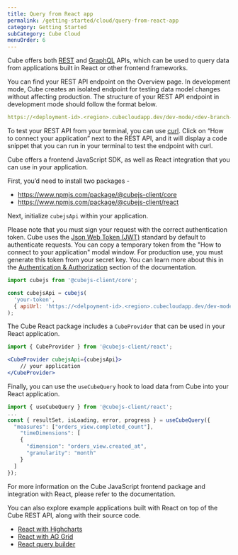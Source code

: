 ```yaml
---
title: Query from React app
permalink: /getting-started/cloud/query-from-react-app
category: Getting Started
subCategory: Cube Cloud
menuOrder: 6
---
```


Cube offers both [REST](/http-api/rest) and [GraphQL](/http-api/graphql) APIs, which can be used to query data from applications built in React or other frontend frameworks. 

You can find your REST API endpoint on the <Btn>Overview</Btn> page. In development mode, Cube creates an isolated endpoint for testing data model changes without affecting production. 
The structure of your REST API endpoint in development mode should follow the format below.

```yaml
https://<deployment-id>.<region>.cubecloudapp.dev/dev-mode/<dev-branch-name>/cubejs-api/v1
```

To test your REST API from your terminal, you can use [curl](https://curl.se/). Click on “How to connect your application” next to the REST API, and it will display a code snippet that you can run in your terminal to test the endpoint with curl.

<Diagram 
  alt="Querying Cube with curl"
  src="https://ucarecdn.com/30f90999-dd1b-495c-97c7-4656e61e65c1/"
/>

Cube offers a frontend JavaScript SDK, as well as React integration that you can use in your application.

First, you’d need to install two packages - 

- https://www.npmjs.com/package/@cubejs-client/core
- https://www.npmjs.com/package/@cubejs-client/react

Next, initialize `cubejsApi` within your application.

Please note that you must sign your request with the correct authentication token. Cube uses the [Json Web Token (JWT)](https://jwt.io/) standard by default to authenticate requests. You can copy a temporary token from the "How to connect to your application" modal window. For production use, you must generate this token from your secret key. You can learn more about this in the [Authentication & Authorization](/security) section of the documentation.

```jsx
import cubejs from '@cubejs-client/core';

const cubejsApi = cubejs(
  'your-token',
  { apiUrl: 'https://<delpoyment-id>.<region>.cubecloudapp.dev/dev-mode/<dev-branch-name>/cubejs-api/v1' }
);
```

The Cube React package includes a `CubeProvider` that can be used in your React application.

```jsx
import { CubeProvider } from '@cubejs-client/react';

<CubeProvider cubejsApi={cubejsApi}>
	// your application
</CubeProvider>
```

Finally, you can use the `useCubeQuery` hook to load data from Cube into your React application.

```jsx
import { useCubeQuery } from '@cubejs-client/react';
...
const { resultSet, isLoading, error, progress } = useCubeQuery({
  "measures": ["orders_view.completed_count"],
	"timeDimensions": [
    {
      "dimension": "orders_view.created_at",
      "granularity": "month"
    }
  ]
});
```

For more information on the Cube JavaScript frontend package and integration with React, please refer to the documentation.

You can also explore example applications built with React on top of the Cube REST API, along with their source code.

- [React with Highcharts](https://highcharts-demo.cube.dev/#/)
- [React with AG Grid](https://react-pivot-table-demo.cube.dev/#/)
- [React query builder](https://react-dashboard-demo.cube.dev/#/)